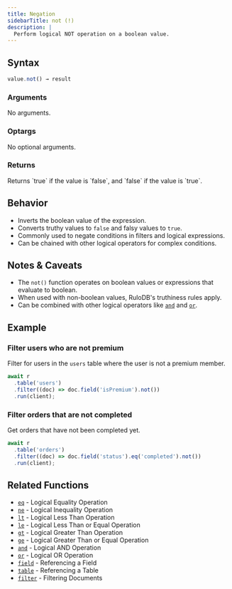 ```yaml
---
title: Negation
sidebarTitle: not (!)
description: |
  Perform logical NOT operation on a boolean value.
---
```



## Syntax

<CodeGroup>

```ts TypeScript
value.not() → result
```

</CodeGroup>

### Arguments

No arguments.

### Optargs

No optional arguments.

### Returns

<ParamField body="result" type="boolean">
  Returns `true` if the value is `false`, and `false` if the value is `true`.
</ParamField>

## Behavior

- Inverts the boolean value of the expression.
- Converts truthy values to `false` and falsy values to `true`.
- Commonly used to negate conditions in filters and logical expressions.
- Can be chained with other logical operators for complex conditions.

## Notes & Caveats

- The `not()` function operates on boolean values or expressions that evaluate to boolean.
- When used with non-boolean values, RuloDB's truthiness rules apply.
- Can be combined with other logical operators like [`and`](/sdk/logical-and) and [`or`](/sdk/logical-or).

## Example

### Filter users who are not premium

Filter for users in the `users` table where the user is not a premium member.

<CodeGroup>

```ts TypeScript
await r
  .table('users')
  .filter((doc) => doc.field('isPremium').not())
  .run(client);
```

</CodeGroup>

### Filter orders that are not completed

Get orders that have not been completed yet.

<CodeGroup>

```ts TypeScript
await r
  .table('orders')
  .filter((doc) => doc.field('status').eq('completed').not())
  .run(client);
```

</CodeGroup>

## Related Functions

- [`eq`](/sdk/logical-eq) - Logical Equality Operation
- [`ne`](/sdk/logical-ne) - Logical Inequality Operation
- [`lt`](/sdk/logical-lt) - Logical Less Than Operation
- [`le`](/sdk/logical-le) - Logical Less Than or Equal Operation
- [`gt`](/sdk/logical-gt) - Logical Greater Than Operation
- [`ge`](/sdk/logical-ge) - Logical Greater Than or Equal Operation
- [`and`](/sdk/logical-and) - Logical AND Operation
- [`or`](/sdk/logical-or) - Logical OR Operation
- [`field`](/sdk/field) - Referencing a Field
- [`table`](/sdk/table) - Referencing a Table
- [`filter`](/sdk/filter) - Filtering Documents

<DocumentationFooter />
